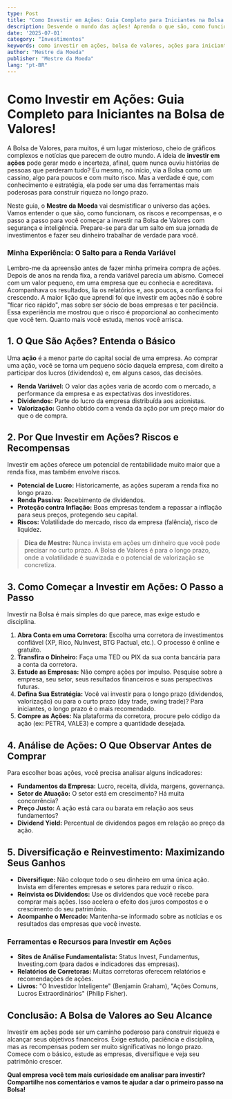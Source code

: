 ```yaml
---
type: Post
title: "Como Investir em Ações: Guia Completo para Iniciantes na Bolsa de Valores!"
description: Desvende o mundo das ações! Aprenda o que são, como funcionam, os riscos e recompensas, e o passo a passo para começar a investir na Bolsa de Valores.
date: '2025-07-01'
category: "Investimentos"
keywords: como investir em ações, bolsa de valores, ações para iniciantes, mercado de ações, renda variável, dividendos, análise de ações
author: "Mestre da Moeda"
publisher: "Mestre da Moeda"
lang: "pt-BR"
---
```



# Como Investir em Ações: Guia Completo para Iniciantes na Bolsa de Valores!

A Bolsa de Valores, para muitos, é um lugar misterioso, cheio de gráficos complexos e notícias que parecem de outro mundo. A ideia de **investir em ações** pode gerar medo e incerteza, afinal, quem nunca ouviu histórias de pessoas que perderam tudo? Eu mesmo, no início, via a Bolsa como um cassino, algo para poucos e com muito risco. Mas a verdade é que, com conhecimento e estratégia, ela pode ser uma das ferramentas mais poderosas para construir riqueza no longo prazo.

Neste guia, o **Mestre da Moeda** vai desmistificar o universo das ações. Vamos entender o que são, como funcionam, os riscos e recompensas, e o passo a passo para você começar a investir na Bolsa de Valores com segurança e inteligência. Prepare-se para dar um salto em sua jornada de investimentos e fazer seu dinheiro trabalhar de verdade para você.

### Minha Experiência: O Salto para a Renda Variável

Lembro-me da apreensão antes de fazer minha primeira compra de ações. Depois de anos na renda fixa, a renda variável parecia um abismo. Comecei com um valor pequeno, em uma empresa que eu conhecia e acreditava. Acompanhava os resultados, lia os relatórios e, aos poucos, a confiança foi crescendo. A maior lição que aprendi foi que investir em ações não é sobre "ficar rico rápido", mas sobre ser sócio de boas empresas e ter paciência. Essa experiência me mostrou que o risco é proporcional ao conhecimento que você tem. Quanto mais você estuda, menos você arrisca.

## 1. O Que São Ações? Entenda o Básico

Uma **ação** é a menor parte do capital social de uma empresa. Ao comprar uma ação, você se torna um pequeno sócio daquela empresa, com direito a participar dos lucros (dividendos) e, em alguns casos, das decisões.

*   **Renda Variável:** O valor das ações varia de acordo com o mercado, a performance da empresa e as expectativas dos investidores.
*   **Dividendos:** Parte do lucro da empresa distribuída aos acionistas.
*   **Valorização:** Ganho obtido com a venda da ação por um preço maior do que o de compra.

## 2. Por Que Investir em Ações? Riscos e Recompensas

Investir em ações oferece um potencial de rentabilidade muito maior que a renda fixa, mas também envolve riscos.

*   **Potencial de Lucro:** Historicamente, as ações superam a renda fixa no longo prazo.
*   **Renda Passiva:** Recebimento de dividendos.
*   **Proteção contra Inflação:** Boas empresas tendem a repassar a inflação para seus preços, protegendo seu capital.
*   **Riscos:** Volatilidade do mercado, risco da empresa (falência), risco de liquidez.

> **Dica de Mestre:** Nunca invista em ações um dinheiro que você pode precisar no curto prazo. A Bolsa de Valores é para o longo prazo, onde a volatilidade é suavizada e o potencial de valorização se concretiza.

<Ad slot="6922916787" />

## 3. Como Começar a Investir em Ações: O Passo a Passo

Investir na Bolsa é mais simples do que parece, mas exige estudo e disciplina.

1.  **Abra Conta em uma Corretora:** Escolha uma corretora de investimentos confiável (XP, Rico, NuInvest, BTG Pactual, etc.). O processo é online e gratuito.
2.  **Transfira o Dinheiro:** Faça uma TED ou PIX da sua conta bancária para a conta da corretora.
3.  **Estude as Empresas:** Não compre ações por impulso. Pesquise sobre a empresa, seu setor, seus resultados financeiros e suas perspectivas futuras.
4.  **Defina Sua Estratégia:** Você vai investir para o longo prazo (dividendos, valorização) ou para o curto prazo (day trade, swing trade)? Para iniciantes, o longo prazo é o mais recomendado.
5.  **Compre as Ações:** Na plataforma da corretora, procure pelo código da ação (ex: PETR4, VALE3) e compre a quantidade desejada.

## 4. Análise de Ações: O Que Observar Antes de Comprar

Para escolher boas ações, você precisa analisar alguns indicadores:

*   **Fundamentos da Empresa:** Lucro, receita, dívida, margens, governança.
*   **Setor de Atuação:** O setor está em crescimento? Há muita concorrência?
*   **Preço Justo:** A ação está cara ou barata em relação aos seus fundamentos?
*   **Dividend Yield:** Percentual de dividendos pagos em relação ao preço da ação.

## 5. Diversificação e Reinvestimento: Maximizando Seus Ganhos

*   **Diversifique:** Não coloque todo o seu dinheiro em uma única ação. Invista em diferentes empresas e setores para reduzir o risco.
*   **Reinvista os Dividendos:** Use os dividendos que você recebe para comprar mais ações. Isso acelera o efeito dos juros compostos e o crescimento do seu patrimônio.
*   **Acompanhe o Mercado:** Mantenha-se informado sobre as notícias e os resultados das empresas que você investe.

### Ferramentas e Recursos para Investir em Ações

*   **Sites de Análise Fundamentalista:** Status Invest, Fundamentus, Investing.com (para dados e indicadores das empresas).
*   **Relatórios de Corretoras:** Muitas corretoras oferecem relatórios e recomendações de ações.
*   **Livros:** "O Investidor Inteligente" (Benjamin Graham), "Ações Comuns, Lucros Extraordinários" (Philip Fisher).

## Conclusão: A Bolsa de Valores ao Seu Alcance

Investir em ações pode ser um caminho poderoso para construir riqueza e alcançar seus objetivos financeiros. Exige estudo, paciência e disciplina, mas as recompensas podem ser muito significativas no longo prazo. Comece com o básico, estude as empresas, diversifique e veja seu patrimônio crescer.

**Qual empresa você tem mais curiosidade em analisar para investir? Compartilhe nos comentários e vamos te ajudar a dar o primeiro passo na Bolsa!**